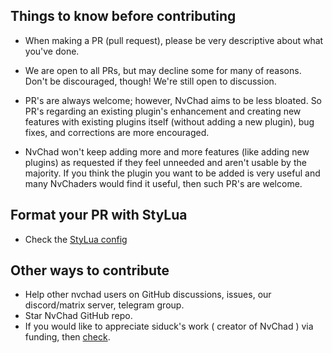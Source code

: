 ## Things to know before contributing

- When making a PR (pull request), please be very descriptive about what you've done. 

- We are open to all PRs, but may decline some for many of reasons. Don't be discouraged, though! We're still open to discussion.

- PR's are always welcome; however, NvChad aims to be less bloated. So PR's regarding an existing plugin's enhancement and creating new features with existing plugins itself (without adding a new plugin), bug fixes, and corrections are more encouraged.

- NvChad won't keep adding more and more features (like adding new plugins) as requested if they feel unneeded and aren't usable by the majority. If you think the plugin you want to be added is very useful and many NvChaders would find it useful, then such PR's are welcome. 


## Format your PR with StyLua 

- Check the [StyLua config](https://github.com/NvChad/NvChad/blob/main/.stylua.toml)

## Other ways to contribute

- Help other nvchad users on GitHub discussions, issues, our discord/matrix server, telegram group.
- Star NvChad GitHub repo.
- If you would like to appreciate siduck's work ( creator of NvChad ) via funding, then [check](https://github.com/NvChad/NvChad#gift_heart-support).

